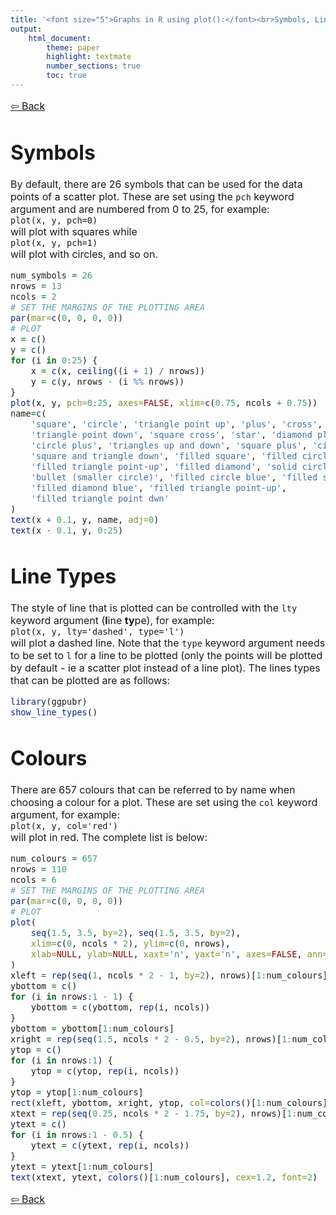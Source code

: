 ```yaml
---
title: '<font size="5">Graphs in R using plot():</font><br>Symbols, Line Types and Colours'
output:
    html_document:
        theme: paper
        highlight: textmate
        number_sections: true
        toc: true
---
```

<font size="3">

[⇦ Back](../../R.html)

Symbols
=======

By default, there are 26 symbols that can be used for the data points of a scatter plot. These are set using the `pch` keyword argument and are numbered from 0 to 25, for example:  
`plot(x, y, pch=0)`  
will plot with squares while  
`plot(x, y, pch=1)`  
will plot with circles, and so on.

```r
num_symbols = 26
nrows = 13
ncols = 2
# SET THE MARGINS OF THE PLOTTING AREA
par(mar=c(0, 0, 0, 0))
# PLOT
x = c()
y = c()
for (i in 0:25) {
    x = c(x, ceiling((i + 1) / nrows))
    y = c(y, nrows - (i %% nrows))
}
plot(x, y, pch=0:25, axes=FALSE, xlim=c(0.75, ncols + 0.75))
name=c(
    'square', 'circle', 'triangle point up', 'plus', 'cross', 'diamond',
    'triangle point down', 'square cross', 'star', 'diamond plus',
    'circle plus', 'triangles up and down', 'square plus', 'circle cross',
    'square and triangle down', 'filled square', 'filled circle',
    'filled triangle point-up', 'filled diamond', 'solid circle',
    'bullet (smaller circle)', 'filled circle blue', 'filled square blue',
    'filled diamond blue', 'filled triangle point-up',
    'filled triangle point dwn'
)
text(x + 0.1, y, name, adj=0)
text(x - 0.1, y, 0:25)
```

Line Types
==========
The style of line that is plotted can be controlled with the `lty` keyword argument (**l**ine **ty**pe), for example:  
`plot(x, y, lty='dashed', type='l')`  
will plot a dashed line. Note that the `type` keyword argument needs to be set to `l` for a line to be plotted (only the points will be plotted by default - ie a scatter plot instead of a line plot). The lines types that can be plotted are as follows:

```r
library(ggpubr)
show_line_types()
```

Colours
=======
There are 657 colours that can be referred to by name when choosing a colour for a plot. These are set using the `col` keyword argument, for example:  
`plot(x, y, col='red')`  
will plot in red. The complete list is below:

```r
num_colours = 657
nrows = 110
ncols = 6
# SET THE MARGINS OF THE PLOTTING AREA
par(mar=c(0, 0, 0, 0))
# PLOT
plot(
    seq(1.5, 3.5, by=2), seq(1.5, 3.5, by=2),
    xlim=c(0, ncols * 2), ylim=c(0, nrows),
    xlab=NULL, ylab=NULL, xaxt='n', yaxt='n', axes=FALSE, ann=FALSE
)
xleft = rep(seq(1, ncols * 2 - 1, by=2), nrows)[1:num_colours]
ybottom = c()
for (i in nrows:1 - 1) {
    ybottom = c(ybottom, rep(i, ncols))
}
ybottom = ybottom[1:num_colours]
xright = rep(seq(1.5, ncols * 2 - 0.5, by=2), nrows)[1:num_colours]
ytop = c()
for (i in nrows:1) {
    ytop = c(ytop, rep(i, ncols))
}
ytop = ytop[1:num_colours]
rect(xleft, ybottom, xright, ytop, col=colors()[1:num_colours])
xtext = rep(seq(0.25, ncols * 2 - 1.75, by=2), nrows)[1:num_colours]
ytext = c()
for (i in nrows:1 - 0.5) {
    ytext = c(ytext, rep(i, ncols))
}
ytext = ytext[1:num_colours]
text(xtext, ytext, colors()[1:num_colours], cex=1.2, font=2)
```

[⇦ Back](../../R.html)

</font>
